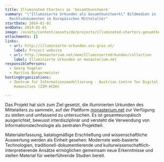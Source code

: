 ```yaml
---
title: Illuminated Charters as 'Gesamtkunstwerk'
summary: "\"Illuminierte Urkunden als Gesamtkunstwerk\" Bildmedien in
  Rechtsdokumenten im Europäischen Mittelalter"
startDate: 2014-01-01
endDate: 2014-01-01
image: /assets/content/assets/de/projects/illuminated-charters-gesamtkunstwerk/illUrk_image.jpg
attachments: []
links:
  - url: http://illuminierte-urkunden.uni-graz.at/
    label: Project website
  - url: http://monasterium.net/mom/IlluminierteUrkunden/collection
    label: Illuminierte Urkunden on monasterium.net
responsiblePersons:
  - Georg Vogeler
  - Martina Bürgermeister
hostingOrganizations:
  - Zentrum für Informationsmodellierung - Austrian Centre for Digital
    Humanities (ZIM-ACDH)

---
```

Das Projekt hat sich zum Ziel gesetzt, die illuminierten Urkunden des Mittelalters zu sammeln, auf der Plattform [monasterium.net](http://www.monasterium.net/) zur Verfügung zu stellen und umfassend zu untersuchen. Es ist gesamteuropäisch ausgerichtet, bewusst interdisziplinär und versteht die Verwendung von Informationstechnologie als zentralen Projektteil.

Materialerfassung, katalogmäßige Erschließung und wissenschaftliche Auswertung werden als Einheit gesehen. Modernste web-basierte Technologien, traditionell-dokumentierende und kulturwissenschaftlich-interpretierende Ansätze ermöglichen gemeinsam neue Erkenntnisse und stellen Material für weiterführende Studien bereit.
